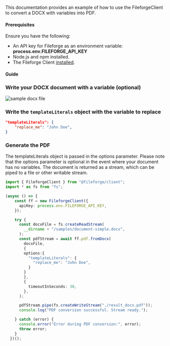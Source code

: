 This documentation provides an example of how to use the FileforgeClient to convert a DOCX with variables into PDF.

#### Prerequisites

Ensure you have the following:

- An API key for Fileforge as an environment variable: **process.env.FILEFORGE_API_KEY**
- Node.js and npm installed.
- The Fileforge Client [installed](/getting-started/general/authentication).

#### Guide

<Steps>

### Write your DOCX document with a variable (optional)

![sample docx file](../../../assets/sample_docx.png)

### Write the `templateLiterals` object with the variable to replace

```json
"templateLiterals": {
    "replace_me": "John Doe",
}
```

### Generate the PDF

The templateLiterals object is passed in the options parameter. Please note that the options parameter is optional in the event where your document has no variables.
The document is returned as a stream, which can be piped to a file or other writable stream.

```typescript
import { FileforgeClient } from "@fileforge/client";
import * as fs from "fs";

(async () => {
    const ff = new FileforgeClient({
      apiKey: process.env.FILEFORGE_API_KEY,
    });

    try {
      const docxFile = fs.createReadStream(
        __dirname + "/samples/document-simple.docx",
      );
      const pdfStream = await ff.pdf.fromDocx(
        docxFile,
        { 
        options:{
          "templateLiterals": {
            "replace_me": "John Doe",
          }
        }
        },
        {
          timeoutInSeconds: 30,
        },
      );

      pdfStream.pipe(fs.createWriteStream("./result_docx.pdf"));
      console.log("PDF conversion successful. Stream ready.");

    } catch (error) {
      console.error("Error during PDF conversion:", error);
      throw error;
    }
  })();
```

</Steps>